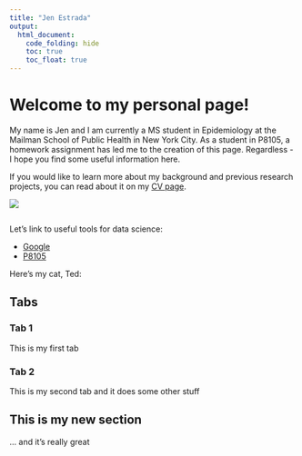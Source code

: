 ```yaml
---
title: "Jen Estrada"
output: 
  html_document:
    code_folding: hide
    toc: true
    toc_float: true
---
```


# Welcome to my personal page!

My name is Jen and I am currently a MS student in Epidemiology at the Mailman School of Public Health in New York City. As a student in P8105, a homework assignment has led me to the creation of this page. Regardless - I hope you find some useful information here. 

If you would like to learn more about my background and previous research projects, you can read about it on my [CV page](about.html).

![](https://media.giphy.com/media/drXGoW1iudhKw/giphy.gif)


```r

```
Let's link to useful tools for data science:

* [Google](https://www.google.com)
* [P8105](https://www.p8105.com)

Here's my cat, Ted:

<!-- example format: ![](images/ted.jpg) -->

## Tabs {.tabset}

### Tab 1

This is my first tab

### Tab 2

This is my second tab and it does some other stuff

## This is my new section

... and it's really great
